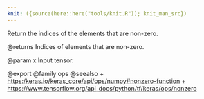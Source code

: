 ```yaml
---
knit: ({source(here::here("tools/knit.R")); knit_man_src})
---
```

Return the indices of the elements that are non-zero.

@returns
    Indices of elements that are non-zero.

@param x Input tensor.

@export
@family ops
@seealso
+ <https:/keras.io/keras_core/api/ops/numpy#nonzero-function>
+ <https://www.tensorflow.org/api_docs/python/tf/keras/ops/nonzero>
